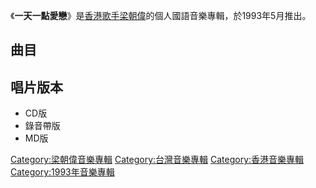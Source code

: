 {{Multiple issues|
{{Notability Unreferenced|time=2021-06-23T00:51:17+00:00}}
{{Unreferenced|time=2021-06-23T00:51:17+00:00}}
}}
{{Album infobox | <!-- See Wikipedia:WikiProject_Albums -->
| Name        =一天一點愛戀
| Type        = [[專輯|專輯]]
| Artist      = [[梁朝偉|梁朝偉]]
| Cover       = 梁朝偉 一天一點愛戀.jpg
| Released    = 1993年5月
| Recorded    = 1993年
| Genre       = [[國語流行音樂|國語流行音樂]]
| Length      = 
| Label       = {{flagicon|Taiwan|colonial}}[[金點唱片|金點唱片]]<br>{{flagicon|Hong Kong|colonial}}[[藝能動音|藝能動音]]
| Last album  = [[我心中有愛|我心中有愛]]<br>（1989年）
| This album  = '''一天一點愛戀'''<br>（1993年5月）
| Next album  = [[一生一心_(梁朝偉EP)|一生一心]]<br>（1994年1月）
}}

《'''一天一點愛戀'''》是[[香港|香港]][[歌手|歌手]][[梁朝偉|梁朝偉]]的個人國語音樂專輯，於1993年5月推出。

==曲目==
{{tracklist
| headline        = 
| total_length    = 
| title_width = 16%

| all_producer = [[周治平|周治平]]、[[徐禹|徐禹]]

| title1 = 我會傷了你的心 
| note1 = 
| music1 = [[周治平|周治平]]
| lyrics1 = 周治平
| arranger1 = [[盧志銘|盧志銘]]
| producer1 = 
| longnote1 = 第二主打歌
| length1 = 

| title2 = 一天一點愛戀
| note2 = 
| music2 = 周治平
| lyrics2 = 周治平
| arranger2 = [[王繼康|王繼康]]
| producer2 = 
| longnote2 = 第一主打歌
| length2 = 

| title3 = 躲開你的眼睛
| note3 = 
| music3 = [[薛忠銘|薛忠銘]]
| lyrics3 = [[謝明訓|謝明訓]]
| arranger3 = [[江建民|江建民]]
| producer3 = 
| longnote3 = 
| length3 = 

| title4 =  不言不語也可以溫柔
| note4 = 
| music4 = [[林東松|林東松]]
| lyrics4 = [[何啟弘|何啟弘]]
| arranger4 = [[王豫民|王豫民]]
| producer4 = 
| longnote4 = 
| length4 = 

| title5 =  我不是好情人
| note5 = 
| music5 = [[林隆璇|林隆璇]]
| lyrics5 = [[李姚|李姚]]
| arranger5 = [[屠穎|屠穎]]
| producer5 = 
| longnote5 = 
| length5 = 

| title6 = 只怪當時
| note6 = 
| music6 =  [[徐嘉良|徐嘉良]]
| lyrics6 = [[何厚華|何厚華]]
| arranger6 = 屠穎
| producer6 = 
| longnote6 = 
| length6 = 

| title7 = 愛到世界末日後
| note7 = 
| music7 = 林東松
| lyrics7 = 謝明訓
| arranger7 = [[洪敬堯|洪敬堯]]
| producer7 = 
| longnote7 = 
| length7 =

| title8 = 你是如此難以忘記
| note8 = 
| music8 = 周治平
| lyrics8 = 周治平
| arranger8 = 王豫民
| producer8 = 
| longnote8 = 第三主打歌
| length8 =

| title9 = 凡塵俗世裡的夢
| note9 = 
| music9 = 林東松
| lyrics9 = [[許聰明|許聰明]]
| arranger9 = 洪敬堯
| producer9 = 
| longnote9 = 
| length9 = 

| title10 = 情深處回頭
| note10 = 
| music10 = [[方文良|方文良]]
| lyrics10 = 方文良
| arranger10 = [[鍾興民|鍾興民]]<br>[[徐德昌|徐德昌]]
| producer10 =
| longnote10 = 
| length10 = 
}}

== 唱片版本 ==
*CD版
*錄音帶版
*MD版

{{梁朝偉}}

[[Category:梁朝偉音樂專輯|Category:梁朝偉音樂專輯]]
[[Category:台灣音樂專輯|Category:台灣音樂專輯]]
[[Category:香港音樂專輯|Category:香港音樂專輯]]
[[Category:1993年音樂專輯|Category:1993年音樂專輯]]